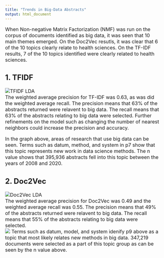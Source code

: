 ```yaml
---
title: "Trends in Big-Data Abstracts"
output: html_document
---
```

<font size="3">

When Non-negative Matrix Factorization (NMF) was run on the corpus of documents identified as big data, it was seen that 10 main themes emerged. On the Doc2Vec resutls, it was clear that 6 of the 10 topics clearly relate to health sciences. On the TF-IDF results, 7 of the 10 topics identified were clearly related to health sciences.   

## 1. TFIDF  
![TFIDF LDA](www/tfidf_stats.PNG)    
The weighted average precision for TF-IDF was 0.63, as was did the weighted average recall. The precision means that 63% of the abstracts returned were relavent to big data. The recall means that 63% of the abstracts relating to big data were selected. Further refinements on the model such as changing the number of nearest neighbors could increase the precision and accuracy.   

In the graph above, areas of research that use big data can be seen. Terms such as datum, method, and system in p7 show that this topic represents new work in data science methods. The n value shows that 395,936 abstracts fell into this topic between the years of 2008 and 2020. 

## 2. Doc2Vec  
![Doc2Vec LDA](www/doc2vec_stats.PNG)  
The weighted average precision for Doc2Vec was 0.49 and the weighted average recall was 0.55. The precision means that 49% of the abstracts returned were relavent to big data. The recall means that 55% of the abstracts relating to big data were selected.  
![](www/doc2vec_model.PNG)
Terms such as datum, model, and system idenify p9 above as a topic that most likely relates new methods in big data. 347,219 documents were selected as a part of this topic group as can be seen by the n value above. 

<!-- ## 3. Model Comparission   -->
<!-- Looking at both of the models above, there are many topic groups in health science that utilize big data techniques to conduct their research. There are is also a clear topic that appears that represents abstracts in the corpus that relate directly to big data methods.  -->


